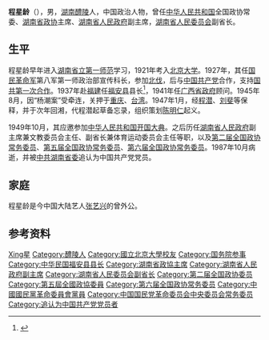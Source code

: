 {{Infobox Officeholder
|姓名=程星齡
|圖像=File:程星齡.jpg
|圖像大小=200px
|圖像說明=  
| 字       = 
| 號       = 
| 別名     = 
| 出生名   = 
| 出生日期 = 
| 出生地點 = 
| 逝世日期 = 
| 逝世地點 = 
| 死因     = 
| 墓地     = 
| 墓地座標 = 
| 籍貫     = 
| 國籍     = 
| 公民權   = 
| 政黨     = 
| 其他政黨 = 
| 身高     = 
| 配偶     = 
| 伴侶     = 
| 兒女     = 
| 父母     = 
| 親屬     = 
| 居住地   = 
| 學歷     = 
| 母校     = 
| 職業     = 
| 專業     = 
| 知名原因 = 
| 著作     = 
| 宗教信仰 = 
| 獲獎     = 
| 簽名     = 
| 腳註     = 
}}
'''程星龄'''（{{bd|1900年||1987年|}}），男，[[湖南|湖南]][[醴陵|醴陵]]人，中国政治人物，曾任[[中华人民共和国|中华人民共和国]]全国政协常委、[[湖南省政协|湖南省政协]]主席、[[湖南省人民政府|湖南省人民政府]]副主席，[[湖南省人民委员会|湖南省人民委员会]]副省长。

== 生平 ==
程星龄早年进入[[湖南省立第一师范|湖南省立第一师范]]学习，1921年考入[[北京大学|北京大学]]。1927年，其任[[国民革命军|国民革命军]]第八军第一师政治部宣传科长，参加[[國民革命軍北伐|北伐]]，后与[[中国共产党|中国共产党]]合作，支持[[第一次国共合作|国共第一次合作]]。1937年赴[[福建省_(1912年－1949年)|福建]]任[[福安县|福安县]]县长<ref>{{Cite book|edition=|chapter=政府机构|url=https://www.worldcat.org/oclc/47040111|publisher=方志出版社|date=1999年|location=北京市|isbn=7-80122-540-6|oclc=47040111|first=|last=福安市地方志编纂委员会|last2=蓝如春.|last3=|last4=|title=福安市志}}</ref>，1941年任[[广西省政府|广西省政府]]顾问。1945年8月，因“杨潮案”受牵连，关押于[[重庆市_(中华民国)|重庆]]、[[台湾省|台湾]]。1947年1月，经[[程潜|程潜]]、[[刘斐|刘斐]]等保释，并于次年回湘，代程潜起草备忘录，组织策划[[陈明仁|陈明仁]]起义。

1949年10月，其应邀参加[[中华人民共和国开国大典|中华人民共和国开国大典]]。之后历任[[湖南省人民政府|湖南省人民政府]]副主席兼文教委员会主任、副省长兼体育运动委员会主任等职，以及[[中国人民政治协商会议第二届全国委员会委员名单|第二届全国政协常务委员]]、[[中国人民政治协商会议第五届全国委员会委员名单|第五届全国政协常务委员]]、[[中国人民政治协商会议第六届全国委员会委员名单|第六届全国政协常务委员]]。1987年10月病逝，并被[[中共湖南省委|中共湖南省委]]追认为中国共产党党员。

== 家庭 ==
程星龄是今中国大陆艺人[[张艺兴|张艺兴]]的曾外公。

== 参考资料 ==
{{reflist}}

{{国务院参事}}
{{中华人民共和国湖南省正职领导人|nocat}}
{{Navboxes 
| title  = 程星龄在[[中国国民党革命委员会|中国国民党革命委员会]]的职务
| list1  =
{{中国国民党革命委员会第五届中央委员会}}
{{中国国民党革命委员会第六届中央委员会}}
}}

{{Authority control}}
{{DEFAULTSORT:Cheng程}}
[[Category:程姓|Xing星]]
[[Category:醴陵人|Category:醴陵人]]
[[Category:國立北京大學校友|Category:國立北京大學校友]]
[[Category:国务院参事|Category:国务院参事]]
[[Category:中华民国福安县县长|Category:中华民国福安县县长]]
[[Category:湖南省政協主席|Category:湖南省政協主席]]
[[Category:湖南省人民政府副主席|Category:湖南省人民政府副主席]]
[[Category:湖南省人民委员会副省长|Category:湖南省人民委员会副省长]]
[[Category:第二届全国政协委员|Category:第二届全国政协委员]]
[[Category:第五屆全國政協委員|Category:第五屆全國政協委員]]
[[Category:第六届全国政协常务委员|Category:第六届全国政协常务委员]]
[[Category:中國國民黨革命委員會黨員|Category:中國國民黨革命委員會黨員]]
[[Category:中国国民党革命委员会中央委员会常务委员|Category:中国国民党革命委员会中央委员会常务委员]]
[[Category:追认为中国共产党党员者|Category:追认为中国共产党党员者]]